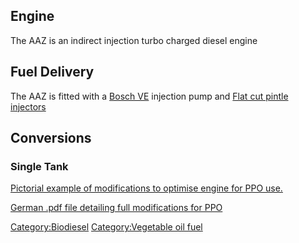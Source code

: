 ==Engine==

The AAZ is an indirect injection turbo charged diesel engine 

==Fuel Delivery==

The AAZ is fitted with a [[Bosch VE]] injection pump and [[Flat cut pintle injectors]] 

==Conversions==
===Single Tank===
[http://www.uwe-reimann.de/poel/01_golfumbau.htm Pictorial example of modifications to optimise engine for PPO use.]

[http://dh5eah.toxisch.net/download/g3umbau/g3poelumbau_v10.pdf German .pdf file detailing full modifications for PPO]

{{Stub}}
[[Category:Biodiesel]]
[[Category:Vegetable oil fuel]]